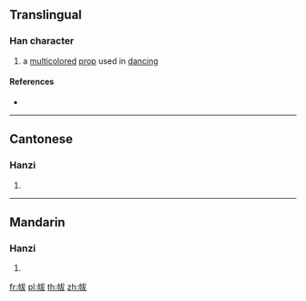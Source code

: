 {{character info/new}}
==Translingual==

===Han character===
{{Han char|rn=50|rad=巾|as=05|sn=8|four=43247|canj=LBIKE,LBIKK|ids=⿰巾犮}}

# a [[multicolored]] [[prop]] used in [[dancing]]

====References====
* {{Han ref|kx=0330.020|dkj=08850|dj=0635.210|hdz=10733.040|uh=5E17|ud=24087|bh=CC6D|bd=52333}}

----

==Cantonese==

===Hanzi===
{{yue-hanzi|jyut=[[fat1]]|y=fat1}}

# {{defn|lang=yue|sort=巾05}}

----

==Mandarin==

===Hanzi===
{{cmn-hanzi|pin=[[bō]] ([[bo1]]), [[fú]] ([[fu2]])|wg=po<sup>1</sup>, fu<sup>2</sup>}}

# {{defn|lang=cmn|sort=巾05}}

[[fr:帗]]
[[pl:帗]]
[[th:帗]]
[[zh:帗]]